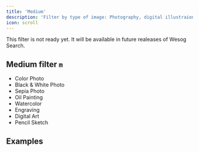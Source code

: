 ```yaml
---
title: 'Medium'
description: 'Filter by type of image: Photography, digital illustraion, oil painting, ...'
icon: scroll
---
```


<Warning>This filter is not ready yet. It will be available in future realeases of Wesog Search.</Warning>

## Medium filter `m`
- Color Photo
- Black & White Photo
- Sepia Photo
- Oil Painting
- Watercolor
- Engraving
- Digital Art
- Pencil Sketch

## Examples